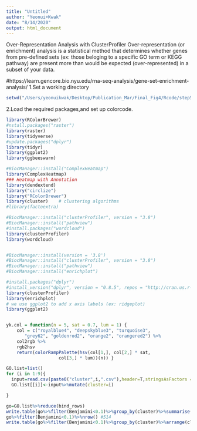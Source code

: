 ```yaml
---
title: "Untitled"
author: "Yeonui+Kwak"
date: "8/14/2020"
output: html_document
---
```

Over-Representation Analysis with ClusterProfiler
Over-representation (or enrichment) analysis is a statistical method that determines whether genes from pre-defined sets (ex: those beloging to a specific GO term or KEGG pathway) are present more than would be expected (over-represented) in a subset of your data. 

#https://learn.gencore.bio.nyu.edu/rna-seq-analysis/gene-set-enrichment-analysis/
1.Set a working directory
```R
setwd("/Users/yeonuikwak/Desktop/Publication_Mar/Final_Fig4/Rcode/step5/DAVID")

```
2.Load the required packages,and set up colorcode.
```r
library(RColorBrewer)
#nstall.packages("raster")
library(raster)
library(tidyverse)
#update.packages("dplyr")
library(tidyr)
library(ggplot2)
library(ggbeeswarm)

#BiocManager::install("ComplexHeatmap")
library(ComplexHeatmap)
### Heatmap with Annotation
library(dendextend)
library("circlize")
library("RColorBrewer")
library(cluster)    # clustering algorithms
#library(factoextra)

#BiocManager::install("clusterProfiler", version = "3.8")
#BiocManager::install("pathview")
#install.packages("wordcloud")
library(clusterProfiler)
library(wordcloud)


#BiocManager::install(version = '3.8')
#BiocManager::install("clusterProfiler", version = "3.8")
#BiocManager::install("pathview")
#BiocManager::install("enrichplot")

#install.packages("dplyr")
#install_version("dplyr", version = "0.8.5", repos = "http://cran.us.r-project.org")
library(clusterProfiler)
library(enrichplot)
# we use ggplot2 to add x axis labels (ex: ridgeplot)
library(ggplot2)


yk.col = function(n = 5, sat = 0.7, lum = 1) {
	col = c("royalblue4", "deepskyblue3", "turquoise3",
	   "grey62", "goldenrod2", "orange2", "orangered2") %>%
	col2rgb %>%
	rgb2hsv
	return(colorRampPalette(hsv(col[1,], col[2,] * sat,
				    col[3,] * lum))(n)) }
```
```R
GO.list=list()
for (i in 1:9){
  input=read.csv(paste0("cluster",i,".csv"),header=T,stringsAsFactors = F)
  GO.list[[i]]<-input%>%mutate(cluster=i)

}

go=GO.list%>%reduce(bind_rows)
write.table(go%>%filter(Benjamini<0.1)%>%group_by(cluster)%>%summarise(GO.count=n()),"SummaryofGO.txt",col.names = T,row.names = F,sep="\t",quote=F)
go%>%filter(Benjamini<0.1)%>%nrow() #514
write.table(go%>%filter(Benjamini<0.1)%>%group_by(cluster)%>%arrange(cluster,Benjamini),"GOlist.txt",col.names = T,row.names = F,sep="\t",quote=F)


```